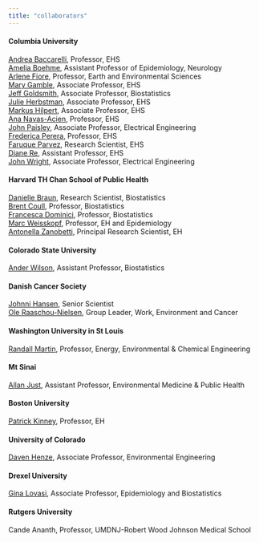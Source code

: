 ---
title: "collaborators"
---

#### Columbia University

[Andrea Baccarelli](https://www.mailman.columbia.edu/people/our-faculty/ab4303), Professor, EHS <br>
[Amelia Boehme](http://www.columbianeurology.org/profile/aboehme), Assistant Professor of Epidemiology, Neurology <br>
[Arlene Fiore](https://eesc.columbia.edu/faculty/arlene-m-fiore), Professor, Earth and Environmental Sciences <br>
[Mary Gamble](https://www.mailman.columbia.edu/people/our-faculty/mvg7), Associate Professor, EHS <br>
[Jeff Goldsmith](https://jeffgoldsmith.com/), Associate Professor, Biostatistics <br>
[Julie Herbstman](https://www.mailman.columbia.edu/people/our-faculty/jh2678), Associate Professor, EHS <br>
[Markus Hilpert](https://www.mailman.columbia.edu/people/our-faculty/mh3632), Associate Professor, EHS <br>
[Ana Navas-Acien](https://www.mailman.columbia.edu/people/our-faculty/an2737), Professor, EHS <br>
[John Paisley](http://www.columbia.edu/~jwp2128/), Associate Professor, Electrical Engineering <br>
[Frederica Perera](https://www.mailman.columbia.edu/people/our-faculty/fpp1), Professor, EHS <br>
[Faruque Parvez](https://www.mailman.columbia.edu/people/our-faculty/mp844), Research Scientist, EHS <br>
[Diane Re](https://www.mailman.columbia.edu/people/our-faculty/dr2240), Assistant Professor, EHS <br>
[John Wright](https://www.ee.columbia.edu/john-wright), Associate Professor, Electrical Engineering <br>

#### Harvard TH Chan School of Public Health

[Danielle Braun](https://scholar.harvard.edu/dbraun/home), Research Scientist, Biostatistics <br>
[Brent Coull](https://www.hsph.harvard.edu/brent-coull/), Professor, Biostatistics <br>
[Francesca Dominici](https://www.hsph.harvard.edu/francesca-dominici/), Professor, Biostatistics <br>
[Marc Weisskopf](https://www.hsph.harvard.edu/marc-weisskopf/), Professor, EH and Epidemiology <br>
[Antonella Zanobetti](https://www.hsph.harvard.edu/antonella-zanobetti/), Principal Research Scientist, EH <br>

#### Colorado State University

[Ander Wilson](https://anderwilson.github.io/), Assistant Professor, Biostatistics <br>

#### Danish Cancer Society

[Johnni Hansen](https://www.cancer.dk/nyheder/presserum/find-ekspert/hansen-johnni/), Senior Scientist <br>
[Ole Raaschou-Nielsen](https://www.cancer.dk/research/dcrc-research-units-and-groups/diet-genes-and-environment/work-environment-and-cancer/), Group Leader, Work, Environment and Cancer <br>

#### Washington University in St Louis

[Randall Martin](https://engineering.wustl.edu/Profiles/Pages/Randall-Martin.aspx), Professor, Energy, Environmental <span>&#38;</span> Chemical Engineering <br>

#### Mt Sinai

[Allan Just](https://www.mountsinai.org/profiles/allan-just), Assistant Professor, Environmental Medicine <span>&#38;</span> Public Health <br>

#### Boston University

[Patrick Kinney](https://www.bu.edu/sph/profile/patrick-kinney/), Professor, EH <br>

#### University of Colorado

[Daven Henze](https://www.colorado.edu/even/faculty/daven-henze), Associate Professor, Environmental Engineering <br>


#### Drexel University

[Gina Lovasi](https://drexel.edu/dornsife/academics/faculty/Gina%20Lovasi/), Associate Professor, Epidemiology and Biostatistics <br>


#### Rutgers University

Cande Ananth, Professor, UMDNJ-Robert Wood Johnson Medical School <br>
